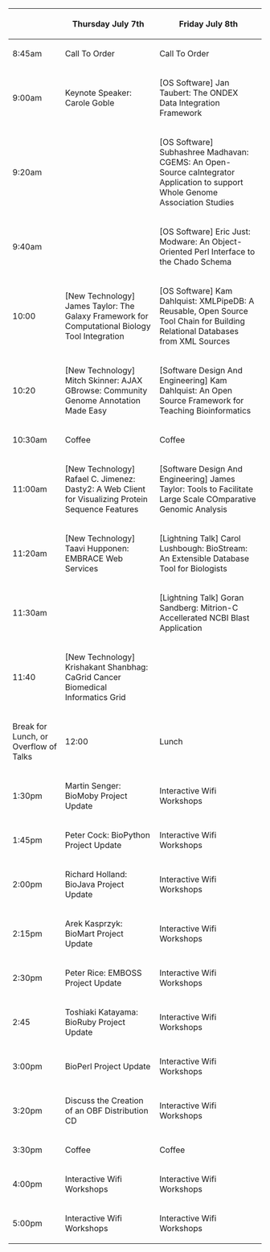 {| border="1" cellspacing="0" cellpadding="10" align="center"
! &nbsp;
! Thursday July 7th
! Friday July 8th
|- 
| 8:45am
| Call To Order
| Call To Order
|- 
| 9:00am
| Keynote Speaker: Carole Goble
| [OS Software] Jan Taubert: The ONDEX Data Integration Framework
|- 
| 9:20am
| &nbsp;
| [OS Software] Subhashree Madhavan: CGEMS: An Open-Source caIntegrator Application to support Whole Genome Association Studies
|- 
| 9:40am
| &nbsp;
| [OS Software] Eric Just: Modware: An Object-Oriented Perl Interface to the Chado Schema
|-
| 10:00
| [New Technology] James Taylor: The Galaxy Framework for Computational Biology Tool Integration
| [OS Software] Kam Dahlquist: XMLPipeDB: A Reusable, Open Source Tool Chain for Building Relational Databases from XML Sources
|-
| 10:20
| [New Technology] Mitch Skinner: AJAX GBrowse: Community Genome Annotation Made Easy
| [Software Design And Engineering] Kam Dahlquist: An Open Source Framework for Teaching Bioinformatics
|-
| 10:30am
| Coffee
| Coffee
|- 
| 11:00am
| [New Technology] Rafael C. Jimenez: Dasty2: A Web Client for Visualizing Protein Sequence Features
| [Software Design And Engineering] James Taylor: Tools to Facilitate Large Scale COmparative Genomic Analysis 
|- 
| 11:20am
| [New Technology] Taavi Hupponen: EMBRACE Web Services
| [Lightning Talk] Carol Lushbough: BioStream: An Extensible Database Tool for Biologists
|- 
| 11:30am
| &nbsp;
| [Lightning Talk] Goran Sandberg: Mitrion-C Accellerated NCBI Blast Application
|-
| 11:40
| [New Technology] Krishakant Shanbhag: CaGrid Cancer Biomedical Informatics Grid
|-
| Break for Lunch, or Overflow of Talks
| 12:00
| Lunch
| Lunch
|- 
| 1:30pm
| Martin Senger: BioMoby Project Update
| Interactive Wifi Workshops
|-
| 1:45pm
| Peter Cock: BioPython Project Update
| Interactive Wifi Workshops
|- 
| 2:00pm
| Richard Holland: BioJava Project Update
| Interactive Wifi Workshops
|- 
| 2:15pm
| Arek Kasprzyk: BioMart Project Update
| Interactive Wifi Workshops
|-
| 2:30pm
| Peter Rice: EMBOSS Project Update
| Interactive Wifi Workshops
|- 
| 2:45
| Toshiaki Katayama: BioRuby Project Update
| Interactive Wifi Workshops
|-
| 3:00pm
| BioPerl Project Update
| Interactive Wifi Workshops
|-
| 3:20pm
| Discuss the Creation of an OBF Distribution CD
| Interactive Wifi Workshops
|-
| 3:30pm
| Coffee
| Coffee
|- 
| 4:00pm
| Interactive Wifi Workshops
| Interactive Wifi Workshops
|- 
| 5:00pm
| Interactive Wifi Workshops
| Interactive Wifi Workshops
|}